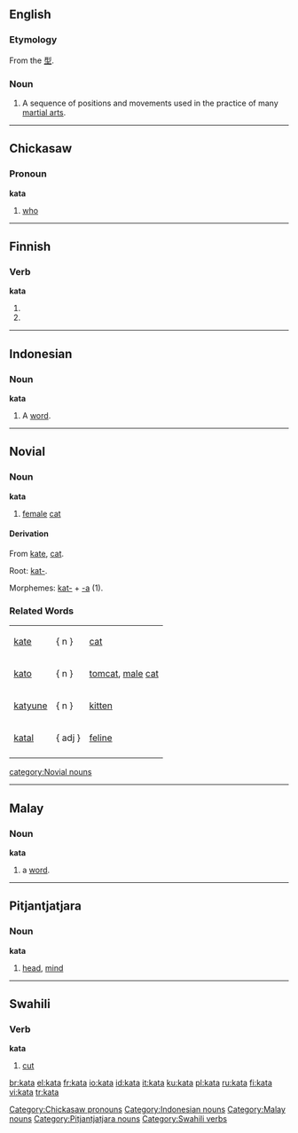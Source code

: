 {{see|Kata}}
==English==
{{wikipedia}}

===Etymology===
From the {{Ja.}} [[型]].

===Noun===
{{en-noun}}

#{{martial arts}} A sequence of positions and movements used in the practice of many [[martial art]]s.

----

==Chickasaw==

===Pronoun===
'''kata'''

# {{italbrac|interrogative}} [[who]]

[[Category:Chickasaw pronouns]]

----

==Finnish==
===Verb===
'''kata'''

#{{fi-indicative present connegative of|kattaa}}
#{{fi-second person singular imperative present of|kattaa}}

----

==Indonesian==

===Noun===
'''kata'''

# A [[word]].

[[Category:Indonesian nouns]]


----

==Novial==

===Noun===
'''kata'''

#[[female]] [[cat]]

====Derivation====
From [[kate]], [[cat]].

Root: [[kat-]].

Morphemes: [[kat-]] + [[-a]] (1).

===Related Words===
{|
|[[kate]] ||   { n }   ||[[cat]]
|-
|[[kato]] ||   { n }   || [[tomcat]], [[male]] [[cat]]
|-
|[[katyune]] ||   { n }   || [[kitten]]
|-
|[[katal]] ||   { adj }   || [[feline]]
|-
|}

[[category:Novial nouns]]

----

==Malay==

===Noun===
'''kata'''

# a [[word]].

[[Category:Malay nouns]]

----

==Pitjantjatjara==

===Noun===
'''kata'''

# [[head]], [[mind]]

[[Category:Pitjantjatjara nouns]]

----

==Swahili==

===Verb===
'''kata'''

#[[cut]]

[[Category:Swahili verbs]]

[[br:kata]]
[[el:kata]]
[[fr:kata]]
[[io:kata]]
[[id:kata]]
[[it:kata]]
[[ku:kata]]
[[pl:kata]]
[[ru:kata]]
[[fi:kata]]
[[vi:kata]]
[[tr:kata]]